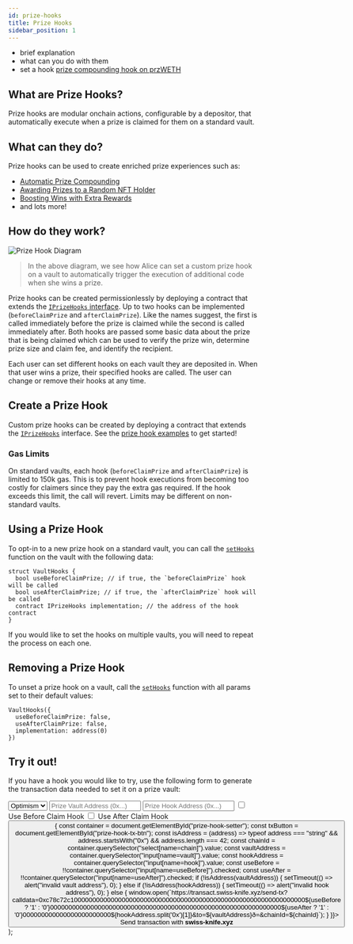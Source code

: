```yaml
---
id: prize-hooks
title: Prize Hooks
sidebar_position: 1
---
```


- brief explanation
- what can you do with them
- set a hook [prize compounding hook on przWETH](https://transact.swiss-knife.xyz/send-tx?calldata=0xc78c72c100000000000000000000000000000000000000000000000000000000000000010000000000000000000000000000000000000000000000000000000000000001000000000000000000000000e34def1114d7bb0298636a2026d9cf3d67f19fbd&to=0x2998c1685E308661123F64B333767266035f5020&eth=&chainId=10)

## What are Prize Hooks?

Prize hooks are modular onchain actions, configurable by a depositor, that automatically execute when a prize is claimed for them on a standard vault.

## What can they do?

Prize hooks can be used to create enriched prize experiences such as:

- [Automatic Prize Compounding](https://github.com/GenerationSoftware/pt-v5-builder-code-examples/tree/main/src/prize-hooks/examples/prize-compounding#prize-compounding-hook)
- [Awarding Prizes to a Random NFT Holder](https://github.com/GenerationSoftware/pt-v5-builder-code-examples/tree/main/src/prize-hooks/examples/prize-to-nft-holder#hook-to-award-prizes-to-a-random-nft-holder)
- [Boosting Wins with Extra Rewards](https://github.com/GenerationSoftware/pt-v5-builder-code-examples/tree/main/src/prize-hooks/examples/prize-boost#prize-boost-hook)
- and lots more!

## How do they work?

<div class="diagram-container">
  <img src="/img/v5/prize-hooks/prize-hook-diagram.jpg" alt="Prize Hook Diagram"></img>
</div>

> In the above diagram, we see how Alice can set a custom prize hook on a vault to automatically trigger the execution of additional code when she wins a prize.

Prize hooks can be created permissionlessly by deploying a contract that extends the [`IPrizeHooks` interface](/protocol/reference/prize-vault/IPrizeHooks). Up to two hooks can be implemented (`beforeClaimPrize` and `afterClaimPrize`). Like the names suggest, the first is called immediately before the prize is claimed while the second is called immediately after. Both hooks are passed some basic data about the prize that is being claimed which can be used to verify the prize win, determine prize size and claim fee, and identify the recipient.

Each user can set different hooks on each vault they are deposited in. When that user wins a prize, their specified hooks are called. The user can change or remove their hooks at any time.

## Create a Prize Hook

Custom prize hooks can be created by deploying a contract that extends the [`IPrizeHooks`](/protocol/reference/prize-vault/IPrizeHooks) interface. See the [prize hook examples](https://github.com/GenerationSoftware/pt-v5-builder-code-examples/tree/main/src/prize-hooks/examples) to get started!

### Gas Limits

On standard vaults, each hook (`beforeClaimPrize` and `afterClaimPrize`) is limited to 150k gas. This is to prevent hook executions from becoming too costly for claimers since they pay the extra gas required. If the hook exceeds this limit, the call will revert. Limits may be different on non-standard vaults.

## Using a Prize Hook

To opt-in to a new prize hook on a standard vault, you can call the [`setHooks`](/protocol/reference/prize-vault/PrizeVault#sethooks-1) function on the vault with the following data:

```solidity
struct VaultHooks {
  bool useBeforeClaimPrize; // if true, the `beforeClaimPrize` hook will be called
  bool useAfterClaimPrize; // if true, the `afterClaimPrize` hook will be called
  contract IPrizeHooks implementation; // the address of the hook contract
}
```

If you would like to set the hooks on multiple vaults, you will need to repeat the process on each one.

## Removing a Prize Hook

To unset a prize hook on a vault, call the [`setHooks`](/protocol/reference/prize-vault/PrizeVault#sethooks-1) function with all params set to their default values:

```solidity
VaultHooks({
  useBeforeClaimPrize: false,
  useAfterClaimPrize: false,
  implementation: address(0)
})
```

## Try it out!

If you have a hook you would like to try, use the following form to generate the transaction data needed to set it on a prize vault:

  <div id="prize-hook-setter">
    <select name="chain">
      <option value="10">Optimism</option>
      <option value="8453">Base</option>
      <option value="42161">Arbitrum</option>
    </select>
    <input type="text" name="vault" placeholder="Prize Vault Address (0x...)" />
    <input type="text" name="hook" placeholder="Prize Hook Address (0x...)" />
    <span><input type="checkbox" name="useBefore" defaultChecked /> Use Before Claim Hook</span>
    <span><input type="checkbox" name="useAfter" defaultChecked /> Use After Claim Hook</span>
    <button id="prize-hook-tx-btn" onClick={() => {
      const container = document.getElementById("prize-hook-setter");
      const txButton = document.getElementById("prize-hook-tx-btn");
      const isAddress = (address) => typeof address === "string" && address.startsWith("0x") && address.length === 42;
      const chainId = container.querySelector("select[name=chain]").value;
      const vaultAddress = container.querySelector("input[name=vault]").value;
      const hookAddress = container.querySelector("input[name=hook]").value;
      const useBefore = !!container.querySelector("input[name=useBefore]").checked;
      const useAfter = !!container.querySelector("input[name=useAfter]").checked;
      if (!isAddress(vaultAddress)) {
        setTimeout(() => alert("invalid vault address"), 0);
      } else if (!isAddress(hookAddress)) {
        setTimeout(() => alert("invalid hook address"), 0);
      } else {
        window.open(`https://transact.swiss-knife.xyz/send-tx?calldata=0xc78c72c1000000000000000000000000000000000000000000000000000000000000000${useBefore ? '1' : '0'}000000000000000000000000000000000000000000000000000000000000000${useAfter ? '1' : '0'}000000000000000000000000${hookAddress.split('0x')[1]}&to=${vaultAddress}&eth=&chainId=${chainId}`);
      }
    }}>
      Send transaction with <strong>swiss-knife.xyz</strong>
    </button>
  </div>
);

<PrizeHookSetter></PrizeHookSetter>